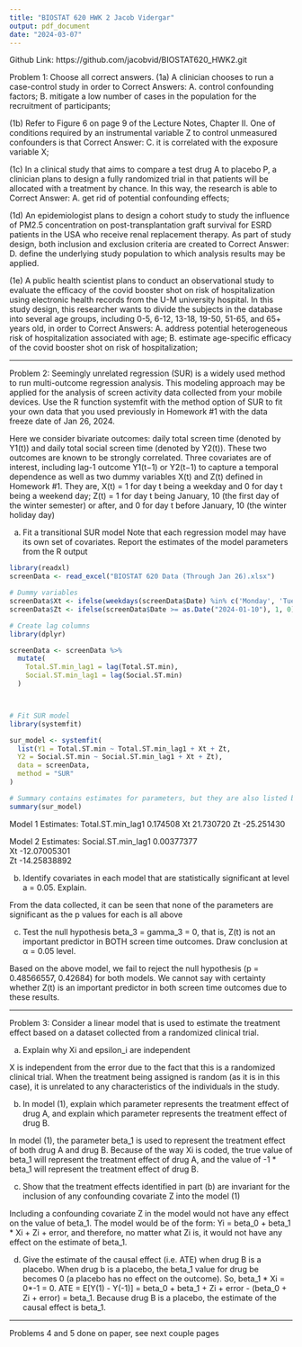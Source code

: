```yaml
---
title: "BIOSTAT 620 HWK 2 Jacob Vidergar"
output: pdf_document
date: "2024-03-07"
---
```


Github Link: https://github.com/jacobvid/BIOSTAT620_HWK2.git

Problem 1: Choose all correct answers.
(1a) A clinician chooses to run a case-control study in order to
Correct Answers:
A. control confounding factors;
B. mitigate a low number of cases in the population for the recruitment of participants;

(1b) Refer to Figure 6 on page 9 of the Lecture Notes, Chapter II. One of conditions required by an
instrumental variable Z to control unmeasured confounders is that
Correct Answer:
C. it is correlated with the exposure variable X;

(1c) In a clinical study that aims to compare a test drug A to placebo P, a clinician plans to design a
fully randomized trial in that patients will be allocated with a treatment by chance. In this way, the
research is able to
Correct Answer:
A. get rid of potential confounding effects;

(1d) An epidemiologist plans to design a cohort study to study the influence of PM2.5 concentration
on post-transplantation graft survival for ESRD patients in the USA who receive renal replacement
therapy. As part of study design, both inclusion and exclusion criteria are created to
Correct Answer:
D. define the underlying study population to which analysis results may be applied.

(1e) A public health scientist plans to conduct an observational study to evaluate the efficacy of the
covid booster shot on risk of hospitalization using electronic health records from the U-M university
hospital. In this study design, this researcher wants to divide the subjects in the database into several
age groups, including 0-5, 6-12, 13-18, 19-50, 51-65, and 65+ years old, in order to
Correct Answers:
A. address potential heterogeneous risk of hospitalization associated with age;
B. estimate age-specific efficacy of the covid booster shot on risk of hospitalization;

-------------------------------------------------------------------------------------------

Problem 2: Seemingly unrelated regression (SUR) is a widely used method to run multi-outcome
regression analysis. This modeling approach may be applied for the analysis of screen activity data
collected from your mobile devices. Use the R function systemfit with the method option of SUR to
fit your own data that you used previously in Homework #1 with the data freeze date of Jan 26, 2024.

Here we consider bivariate outcomes: daily total screen time (denoted by Y1(t)) and daily total social
screen time (denoted by Y2(t)). These two outcomes are known to be strongly correlated. Three
covariates are of interest, including lag-1 outcome Y1(t−1) or Y2(t−1) to capture a temporal dependence
as well as two dummy variables X(t) and Z(t) defined in Homework #1. They are, X(t) = 1 for day t
being a weekday and 0 for day t being a weekend day; Z(t) = 1 for day t being January, 10 (the first
day of the winter semester) or after, and 0 for day t before January, 10 (the winter holiday day)

a. Fit a transitional SUR model
Note that each regression model may have its own set of
covariates. Report the estimates of the model parameters from the R output

```r
library(readxl)
screenData <- read_excel("BIOSTAT 620 Data (Through Jan 26).xlsx")

# Dummy variables
screenData$Xt <- ifelse(weekdays(screenData$Date) %in% c('Monday', 'Tuesday', 'Wednesday', 'Thursday', 'Friday'), 1, 0)
screenData$Zt <- ifelse(screenData$Date >= as.Date("2024-01-10"), 1, 0)

# Create lag columns
library(dplyr)

screenData <- screenData %>%
  mutate(
    Total.ST.min_lag1 = lag(Total.ST.min),
    Social.ST.min_lag1 = lag(Social.ST.min)
  )



# Fit SUR model
library(systemfit)

sur_model <- systemfit(
  list(Y1 = Total.ST.min ~ Total.ST.min_lag1 + Xt + Zt,
  Y2 = Social.ST.min ~ Social.ST.min_lag1 + Xt + Zt),
  data = screenData,
  method = "SUR"
)

# Summary contains estimates for parameters, but they are also listed below
summary(sur_model)

```

Model 1 Estimates:
Total.ST.min_lag1   0.174508
Xt                 21.730720
Zt                -25.251430

Model 2 Estimates:
Social.ST.min_lag1   0.00377377   
Xt                 -12.07005301   
Zt                 -14.25838892

b. Identify covariates in each model that are statistically significant at
level a = 0.05. Explain.

From the data collected, it can be seen that none of the parameters are significant
as the p values for each is all above

c. Test the null hypothesis beta_3 = gamma_3 = 0, that is, Z(t) is not an important 
predictor in BOTH screen time outcomes. Draw conclusion at α = 0.05 level.

Based on the above model, we fail to reject the null hypothesis 
(p = 0.48566557, 0.42684) for both models. We cannot say with certainty whether
Z(t) is an important predictor in both screen time outcomes due to these results.

-------------------------------------------------------------------------------------------

Problem 3: Consider a linear model that is used to estimate the treatment effect based on a dataset
collected from a randomized clinical trial.

a. Explain why Xi and epsilon_i are independent

X is independent from the error due to the fact that this is a randomized clinical trial.
When the treatment being assigned is random (as it is in this case), it is unrelated
to any characteristics of the individuals in the study.

b. In model (1), explain which parameter represents the treatment effect of drug A, and explain
which parameter represents the treatment effect of drug B.

In model (1), the parameter beta_1 is used to represent the treatment effect 
of both drug A and drug B. Because of the way Xi is coded, the true value of 
beta_1 will represent the treatment effect of drug A, and the value of
-1 * beta_1 will represent the treatment effect of drug B.

c. Show that the treatment effects identified in part (b) are invariant for the inclusion of any
confounding covariate Z into the model (1)

Including a confounding covariate Z in the model would not have any effect on the value of
beta_1. The model would be of the form: Yi = beta_0 + beta_1 * Xi + Zi + error,
and therefore, no matter what Zi is, it would not have any effect on the estimate of
beta_1.

d. Give the estimate of the causal effect (i.e. ATE) when drug B is a placebo.
When drug b is a placebo, the beta_1 value for drug be becomes 0 (a placebo
has no effect on the outcome). So, beta_1 * Xi = 0*-1 = 0.
ATE = E[Y(1) - Y(-1)] = beta_0 + beta_1 + Zi + error - (beta_0 + Zi + error)
= beta_1. Because drug B is a placebo, the estimate of the causal effect is beta_1.

-------------------------------------------------------------------------------------------

Problems 4 and 5 done on paper, see next couple pages





